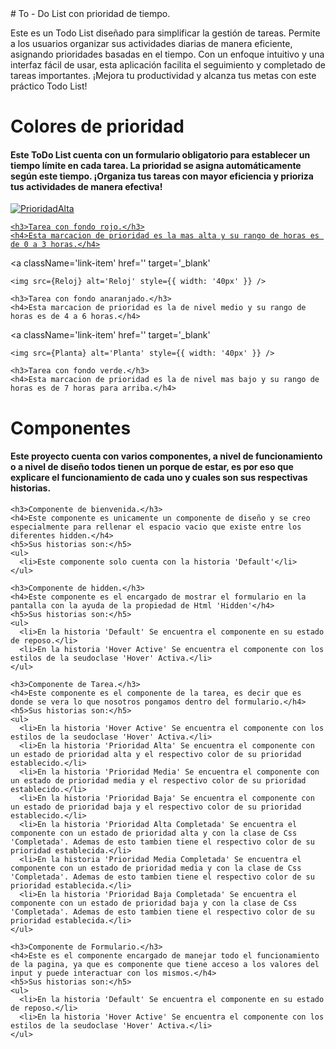 
<Meta title='Documentacion' />
# To - Do List con prioridad de tiempo.

Este es un Todo List diseñado para simplificar la gestión de tareas. Permite a los usuarios organizar sus actividades diarias de manera eficiente, asignando prioridades basadas en el tiempo. Con un enfoque intuitivo y una interfaz fácil de usar, esta aplicación facilita el seguimiento y completado de tareas importantes. ¡Mejora tu productividad y alcanza tus metas con este práctico Todo List!

# Colores de prioridad

<div className='link-list'>
  <h4>Este ToDo List cuenta con un formulario obligatorio para establecer un tiempo límite en cada tarea. La prioridad se asigna automáticamente según este tiempo. ¡Organiza tus tareas con mayor eficiencia y prioriza tus actividades de manera efectiva!</h4>
  <a
    className='link-item'
    href=''
    target='_blank'
  >
    <img src={PrioridadAlta} alt='PrioridadAlta' style={{ width: '40px' }} />

    <h3>Tarea con fondo rojo.</h3>
    <h4>Esta marcacion de prioridad es la mas alta y su rango de horas es de 0 a 3 horas.</h4>
  </a>

  <a
    className='link-item'
    href=''
    target='_blank'
  >
    <img src={Reloj} alt='Reloj' style={{ width: '40px' }} />

    <h3>Tarea con fondo anaranjado.</h3>
    <h4>Esta marcacion de prioridad es la de nivel medio y su rango de horas es de 4 a 6 horas.</h4>
  </a>

  <a
    className='link-item'
    href=''
    target='_blank'
  >
    <img src={Planta} alt='Planta' style={{ width: '40px' }} />

    <h3>Tarea con fondo verde.</h3>
    <h4>Esta marcacion de prioridad es la de nivel mas bajo y su rango de horas es de 7 horas para arriba.</h4>
  </a>
</div>

# Componentes

<div className='link-list'>
  <h4>Este proyecto cuenta con varios componentes, a nivel de funcionamiento o a nivel de diseño todos tienen un porque de estar, es por eso que explicare el funcionamiento de cada uno y cuales son sus respectivas historias.</h4>

    <h3>Componente de bienvenida.</h3>
    <h4>Este componente es unicamente un componente de diseño y se creo especialmente para rellenar el espacio vacio que existe entre los diferentes hidden.</h4>
    <h5>Sus historias son:</h5>
    <ul>
      <li>Este componente solo cuenta con la historia 'Default'</li>
    </ul>

    <h3>Componente de hidden.</h3>
    <h4>Este componente es el encargado de mostrar el formulario en la pantalla con la ayuda de la propiedad de Html 'Hidden'</h4>
    <h5>Sus historias son:</h5>
    <ul>
      <li>En la historia 'Default' Se encuentra el componente en su estado de reposo.</li>
      <li>En la historia 'Hover Active' Se encuentra el componente con los estilos de la seudoclase 'Hover' Activa.</li>
    </ul>

    <h3>Componente de Tarea.</h3>
    <h4>Este componente es el componente de la tarea, es decir que es donde se vera lo que nosotros pongamos dentro del formulario.</h4>
    <h5>Sus historias son:</h5>
    <ul>
      <li>En la historia 'Hover Active' Se encuentra el componente con los estilos de la seudoclase 'Hover' Activa.</li>
      <li>En la historia 'Prioridad Alta' Se encuentra el componente con un estado de prioridad alta y el respectivo color de su prioridad establecido.</li>
      <li>En la historia 'Prioridad Media' Se encuentra el componente con un estado de prioridad media y el respectivo color de su prioridad establecido.</li>
      <li>En la historia 'Prioridad Baja' Se encuentra el componente con un estado de prioridad baja y el respectivo color de su prioridad establecido.</li>
      <li>En la historia 'Prioridad Alta Completada' Se encuentra el componente con un estado de prioridad alta y con la clase de Css 'Completada'. Ademas de esto tambien tiene el respectivo color de su prioridad establecida.</li>
      <li>En la historia 'Prioridad Media Completada' Se encuentra el componente con un estado de prioridad media y con la clase de Css 'Completada'. Ademas de esto tambien tiene el respectivo color de su prioridad establecida.</li>
      <li>En la historia 'Prioridad Baja Completada' Se encuentra el componente con un estado de prioridad baja y con la clase de Css 'Completada'. Ademas de esto tambien tiene el respectivo color de su prioridad establecida.</li>
    </ul>

    <h3>Componente de Formulario.</h3>
    <h4>Este es el componente encargado de manejar todo el funcionamiento de la pagina, ya que es componente que tiene acceso a los valores del input y puede interactuar con los mismos.</h4>
    <h5>Sus historias son:</h5>
    <ul>
      <li>En la historia 'Default' Se encuentra el componente en su estado de reposo.</li>
      <li>En la historia 'Hover Active' Se encuentra el componente con los estilos de la seudoclase 'Hover' Activa.</li>
    </ul>
</div>
